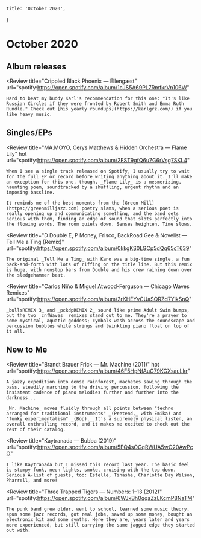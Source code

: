 
	title: 'October 2020',
}

# October 2020

## Album releases

<Review
	title="Crippled Black Phoenix — Ellengæst"
	url="spotify:https://open.spotify.com/album/1cJS5A69PL7RmfkrVn106W"
>
	Hard to beat my buddy Karl's recommendation for this one: "It's like Russian Circles if they were fronted by Robert Smith and Emma Ruth Rundle." Check out [his yearly roundups](https://karlgrz.com/) if you like heavy music.
</Review>


## Singles/EPs

<Review
	title="MA.MOYO, Cerys Matthews & Hidden Orchestra — Flame Lily"
	hot
	url="spotify:https://open.spotify.com/album/2FST9gfQ6u7G6rVsg7SKL4"
>
	When I see a single track released on Spotify, I usually try to wait for the full EP or record before writing anything about it. I'll make an exception for this one, though. _Flame Lily_ is a mesmerizing, haunting poem, soundtracked by a shuffling, urgent rhythm and an imposing bassline.

	It reminds me of the best moments from the [Green Mill](https://greenmilljazz.com) poetry slams, when a serious poet is really opening up and communicating something, and the band gets serious with them, finding an edge of sound that slots perfectly into the flowing words. The room quiets down. Senses heighten. Time slows.
</Review>

<Review
	title="D Double E, P Money, Frisco, BackRoad Gee & Novelist — Tell Me a Ting (Remix)"
	url="spotify:https://open.spotify.com/album/0kkgKS0LGCp5dQq65cT639"
>
	The original _Tell Me a Ting_ with Kano was a big-time single, a fun back-and-forth with lots of riffing on the title line. But this remix is huge, with nonstop bars from Double and his crew raining down over the sledgehammer beat.
</Review>

<Review
	title="Carlos Niño & Miguel Atwood-Ferguson — Chicago Waves Remixes"
	url="spotify:https://open.spotify.com/album/2rKHEYvCUaSORZd7YlkSnQ"
>
	_bullsREMIX 3_ and _pckdpREMIX 2_ sound like prime Adult Swim bumps, but the two _cnfWaves_ remixes stand out to me. They're a prayer to some mystical, aquatic goddess; cymbals wash across the soundscape and percussion bubbles while strings and twinkling piano float on top of it all.
</Review>


## New to Me

<Review
	title="Brandt Brauer Frick — Mr. Machine (2011)"
	hot
	url="spotify:https://open.spotify.com/album/46F5HpNfAuG79KGXsauLkr"
>
	A jazzy expedition into dense rainforest, machetes sawing through the bass, steadily marching to the driving percussion, following the insistent cadence of piano melodies further and further into the darkness...

	_Mr. Machine_ moves fluidly through all points between "techno arranged for traditional instruments" _(Pretend,_ with Emika) and "funky experimentalism" _(Bop)._ It's a supremely physical listen, an overall enthralling record, and it makes me excited to check out the rest of their catalog.
</Review>

<Review
	title="Kaytranada — Bubba (2019)"
	url="spotify:https://open.spotify.com/album/5FQ4sOGqRWUA5wO20AwPcO"
>
	I like Kaytranada but I missed this record last year. The basic feel is stompy funk, neon lights, smoke, cruising with the top down. Serious A-list of guests, too: Estelle, Tinashe, Charlotte Day Wilson, Pharrell, and more!
</Review>

<Review
	title="Three Trapped Tigers — Numbers: 1–13 (2012)"
	url="spotify:https://open.spotify.com/album/6WJxBh0qqaZzLKcmP8NaTM"
>
	The punk band grew older, went to school, learned some music theory, spun some jazz records, got real jobs, saved up some money, bought an electronic kit and some synths. Here they are, years later and years more experienced, but still carrying the same jagged edge they started out with.
</Review>
